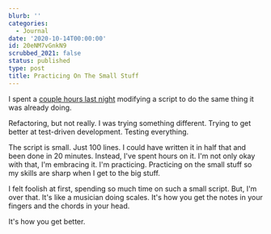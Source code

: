 ```yaml
---
blurb: ''
categories:
  - Journal
date: '2020-10-14T00:00:00'
id: 20eNM7vGnkN9
scrubbed_2021: false
status: published
type: post
title: Practicing On The Small Stuff
---
```


I spent a [couple hours last night](/stream-notes-2020-10-13/) modifying a script to do the same thing it was already doing.

Refactoring, but not really. I was trying something different. Trying to get better at test-driven development. Testing everything.

The script is small. Just 100 lines. I could have written it in half that and been done in 20 minutes. Instead, I've spent hours on it. I'm not only okay with that, I'm embracing it. I'm practicing. Practicing on the small stuff so my skills are sharp when I get to the big stuff. 

I felt foolish at first, spending so much time on such a small script. But, I'm over that. It's like a musician doing scales. It's how you get the notes in your fingers and the chords in your head. 

It's how you get better.
